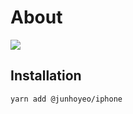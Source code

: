 # About

![](https://iphone.junho.io/og-image.jpg)

## Installation

```bash
yarn add @junhoyeo/iphone
```
